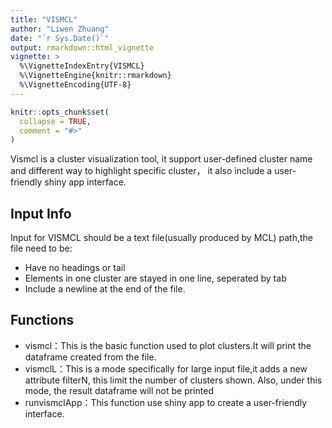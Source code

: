 ```yaml
---
title: "VISMCL"
author: "Liwen Zhuang"
date: "`r Sys.Date()`"
output: rmarkdown::html_vignette
vignette: >
  %\VignetteIndexEntry{VISMCL}
  %\VignetteEngine{knitr::rmarkdown}
  %\VignetteEncoding{UTF-8}
---
```


```r
knitr::opts_chunk$set(
  collapse = TRUE,
  comment = "#>"
)
```
Vismcl is a cluster visualization tool, it support user-defined cluster name and different way to highlight specific cluster，
it also include a user-friendly shiny app interface.

## Input Info
Input for VISMCL should be a text file(usually produced by MCL) path,the file need to be:

- Have no headings or tail
- Elements in one cluster are stayed in one line, seperated by tab
- Include a newline at the end of the file.


## Functions

- vismcl：This is the basic function used to plot clusters.It will print the dataframe created from the file.
- vismclL：This is a mode specifically for large input file,it adds a new attribute filterN, this limit the number
of clusters shown. Also, under this mode, the result dataframe will not be printed
- runvismclApp：This function use shiny app to create a user-friendly interface.
